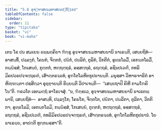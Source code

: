 ```yaml
---
title: "5.8 ອຸຈ຺ຈາສຍນມຫາສຍນປຏິກ຺ເຂປ"
tableOfContents: false
sidebar:
  order: 11
type: "tipitaka"
basket: "vi"
book: "vi-maha"
---
```



<DynamicBreadcrumb />

<Division number="254" book="vi-maha">

<Paragraph number="1168" book="vi-maha">
ເຕນ ໂຂ ປນ ສມເຍນ ຉພ຺ພຄ຺ຄິຍາ ຠິກ຺ຂູ ອຸຈ຺ຈາສຍນມຫາສຍນານິ ຘາເຣນ຺ຕິ, ເສຍ຺ຍຖິທໍ—  ອາສນ຺ທິໍ, ປລ຺ລງ຺ກໍ, ໂຄນກໍ, ຈິຕ຺ຕກໍ, ປຏິກໍ, ປຏລິກໍ, ຕູລິກໍ, ວິກຕິກໍ, ອຸທ຺ຘໂລມິໍ, ເອກນ຺ຕໂລມິໍ, ກຏ຺ຏິສ຺ສໍ, ໂກເສຍ຺ຍໍ, ກຸຕ຺ຕກໍ, ຫຕ຺ຖຕ຺ຖຣໍ, ອສ຺ສຕ຺ຖຣໍ, ຣຖຕ຺ຖຣໍ, ອຊິນປເວຓິໍ, ກທລິມິຄປວຣປຈ຺ຈຕ຺ຖຣຓໍ, ເສົາຕ຺ຕຣຈ຺ຉທໍ, ອຸຠໂຕໂລຫິຕກູປຘານນ຺ຕິ. ມນຸສ຺ສາ ວິຫາຣຈາຣິກໍ ອາຫິຓ຺ຑນ຺ຕາ ປສ຺ສິຕ຺ວາ ອຸຊ຺ຌາຍນ຺ຕິ ຂິຍ຺ຍນ຺ຕິ ວິປາເຈນ຺ຕິ—  “ເສຍ຺ຍຖາປິ ຄິຫີ ກາມໂຠຄິໂນ”ຕິ. ຠຄວໂຕ ເອຕມຕ຺ຖໍ ອາໂຣເຈສຸໍ. “ນ, ຠິກ຺ຂເວ, ອຸຈ຺ຈາສຍນມຫາສຍນານິ ຘາເຣຕພ຺ພານິ, ເສຍ຺ຍຖິທໍ—  ອາສນ຺ທິ, ປລ຺ລງ຺ໂກ, ໂຄນໂກ, ຈິຕ຺ຕໂກ, ປຏິກາ, ປຏລິກາ, ຕູລິກາ, ວິກຕິກາ, ອຸທ຺ຘໂລມິ, ເອກນ຺ຕໂລມິ, ກຏ຺ຏິສ຺ສໍ, ໂກເສຍ຺ຍໍ, ກຸຕ຺ຕກໍ, ຫຕ຺ຖຕ຺ຖຣໍ, ອສ຺ສຕ຺ຖຣໍ, ຣຖຕ຺ຖຣໍ, ອຊິນປເວຓິ, ກທລິມິຄປວຣປຈ຺ຈຕ຺ຖຣຓໍ, ເສົາຕ຺ຕຣຈ຺ຉທໍ, ອຸຠໂຕໂລຫິຕກູປຘານໍ. ໂຍ ຘາເຣຍ຺ຍ, ອາປຕ຺ຕິ ທຸກ຺ກຏສ຺ສາ”ຕິ.
</Paragraph>
</Division>
